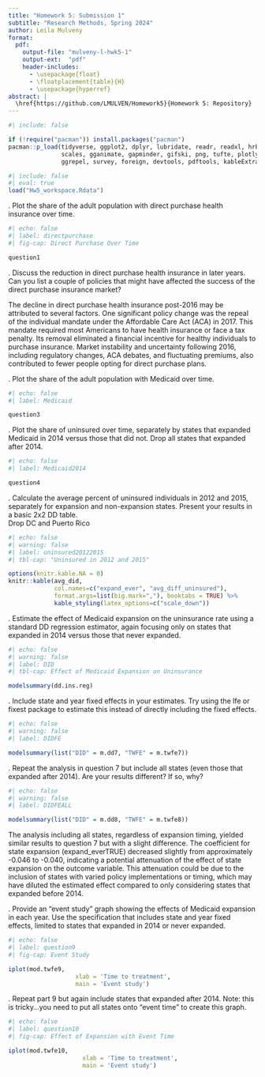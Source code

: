 ```yaml
---
title: "Homework 5: Submission 1"
subtitle: "Research Methods, Spring 2024"
author: Leila Mulveny
format:
  pdf:
    output-file: "mulveny-l-hwk5-1"
    output-ext:  "pdf"
    header-includes:
      - \usepackage{float}
      - \floatplacement{table}{H}
      - \usepackage{hyperref}
abstract: |
  \href{https://github.com/LMULVEN/Homework5}{Homework 5: Repository} 
---
```


```r
#| include: false

if (!require("pacman")) install.packages("pacman")
pacman::p_load(tidyverse, ggplot2, dplyr, lubridate, readr, readxl, hrbrthemes, fixest,
               scales, gganimate, gapminder, gifski, png, tufte, plotly, OECD,
               ggrepel, survey, foreign, devtools, pdftools, kableExtra, modelsummary)
```

```r
#| include: false
#| eval: true
load("Hw5_workspace.Rdata")
```


\newpage 

\vspace{.2in}
\noindent 1. Plot the share of the adult population with direct purchase health insurance over time. <br>

```r
#| echo: false
#| label: directpurchase
#| fig-cap: Direct Purchase Over Time

question1
```


\newpage 

\vspace{.2in}
\noindent 2. Discuss the reduction in direct purchase health insurance in later years. Can you list a couple of policies that might have affected the success of the direct purchase insurance market? <br>

The decline in direct purchase health insurance post-2016 may be attributed to several factors. One significant policy change was the repeal of the individual mandate under the Affordable Care Act (ACA) in 2017. This mandate required most Americans to have health insurance or face a tax penalty. Its removal eliminated a financial incentive for healthy individuals to purchase insurance. Market instability and uncertainty following 2016, including regulatory changes, ACA debates, and fluctuating premiums, also contributed to fewer people opting for direct purchase plans.

\newpage 

\vspace{.2in}
\noindent 3. Plot the share of the adult population with Medicaid over time. <br>

```r
#| echo: false
#| label: Medicaid

question3
```


\newpage 

\vspace{.2in}
\noindent 4. Plot the share of uninsured over time, separately by states that expanded Medicaid in 2014 versus those that did not. Drop all states that expanded after 2014. <br>

```r
#| echo: false
#| label: Medicaid2014

question4
```

\newpage 

\vspace{.2in}
\noindent 5. Calculate the average percent of uninsured individuals in 2012 and 2015, separately for expansion and non-expansion states. Present your results in a basic 2x2 DD table. <br>
Drop DC and Puerto Rico 
```r
#| echo: false
#| warning: false
#| label: uninsured20122015
#| tbl-cap: "Uninsured in 2012 and 2015"

options(knitr.kable.NA = 0)
knitr::kable(avg_did, 
             col.names=c("expand_ever", "avg_diff_uninsured"),
             format.args=list(big.mark=","), booktabs = TRUE) %>%
             kable_styling(latex_options=c("scale_down"))

```

\newpage 

\vspace{.2in}
\noindent 6. Estimate the effect of Medicaid expansion on the uninsurance rate using a standard DD regression estimator, again focusing only on states that expanded in 2014 versus those that never expanded. <br>

```r
#| echo: false
#| warning: false
#| label: DID
#| tbl-cap: Effect of Medicaid Expansion on Uninsurance

modelsummary(dd.ins.reg)

```

\newpage 

\vspace{.2in}
\noindent 7. Include state and year fixed effects in your estimates. Try using the lfe or fixest package to estimate this instead of directly including the fixed effects. <br>

```r
#| echo: false
#| warning: false
#| label: DIDFE

modelsummary(list("DID" = m.dd7, "TWFE" = m.twfe7))
```


\newpage 

\vspace{.2in}
\noindent 8. Repeat the analysis in question 7 but include all states (even those that expanded after 2014). Are your results different? If so, why? <br>


```r
#| echo: false
#| warning: false
#| label: DIDFEALL

modelsummary(list("DID" = m.dd8, "TWFE" = m.twfe8))
```

The analysis including all states, regardless of expansion timing, yielded similar results to question 7 but with a slight difference. The coefficient for state expansion (expand_everTRUE) decreased slightly from approximately -0.046 to -0.040, indicating a potential attenuation of the effect of state expansion on the outcome variable. This attenuation could be due to the inclusion of states with varied policy implementations or timing, which may have diluted the estimated effect compared to only considering states that expanded before 2014.


\newpage 

\vspace{.2in}
\noindent 9. Provide an “event study” graph showing the effects of Medicaid expansion in each year. Use the specification that includes state and year fixed effects, limited to states that expanded in 2014 or never expanded. <br>

```r
#| echo: false
#| label: question9
#| fig-cap: Event Study

iplot(mod.twfe9, 
                   xlab = 'Time to treatment',
                   main = 'Event study')
```


\newpage 

\vspace{.2in}
\noindent 10. Repeat part 9 but again include states that expanded after 2014. Note: this is tricky…you need to put all states onto “event time” to create this graph. <br>


```r
#| echo: false
#| label: question10
#| fig-cap: Effect of Expansion with Event Time

iplot(mod.twfe10, 
                     xlab = 'Time to treatment',
                     main = 'Event study')
```
